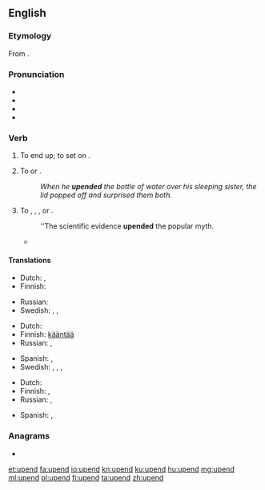 ==English==
{{was wotd|2012|May|18}}

===Etymology===
From {{prefix|up|end|lang=en}}.

===Pronunciation===
* {{IPA|/ʌpˈɛnd/|lang=en}}
* {{audio|en-us-upend.ogg|Audio (US)|lang=en}}
* {{rhymes|ɛnd|lang=en}}
* {{homophones|append|lang=en}}

===Verb===
{{en-verb}}

# {{context|transitive|lang=en}} To end up; to set on {{l|en|end}}.
# To {{l|en|tip}} or {{l|en|turn over}}.
#: ''When he '''upended''' the bottle of water over his sleeping sister, the lid popped off and surprised them both.''
# To {{l|en|destroy}}, {{l|en|invalidate}}, {{l|en|overthrow}}, or {{l|en|defeat}}.
#: ''The scientific evidence '''upended''' the popular myth.
#* {{quote-news|author=Roger Cohen|authorlink=Roger Cohen|title=The horror! The horror! The trauma of ISIS &#91;print version: ''International New York Times'', 18 November 2014, p.&nbsp;9&#93;|url=http://www.nytimes.com/2014/11/18/opinion/roger-cohen-the-evil-of-isis.html|work={{w|The New York Times}}|date=17 November 2014|passage=What is unbearable, in fact, is the feeling, 13 years after 9/11, that America has been chasing its tail; that, in some whack-a-mole horror show, the quashing of a jihadi enclave here only spurs the sprouting of another there; that the ideology of Al Qaeda is still reverberating through a blocked Arab world whose Sunni-Shia balance (insofar as that went) was '''upended''' by the American invasion of Iraq.}}

====Translations====
{{trans-top|to end up; to set on end}}
* Dutch: {{t|nl|stop zetten}}, {{t|nl|beëindigen}}
* Finnish: {{t+|fi|lopettaa}}
{{trans-mid}}
* Russian: {{t|ru|ставить на попа}}
* Swedish: {{t|sv|resa upp}}, {{t|sv|ställa på högkant}}, {{t|sv|ställa på ända}}
{{trans-bottom}}

{{trans-top|to tip or turn over}}
* Dutch: {{t|nl|omkiepen}}
* Finnish: [[kääntää#Finnish|kääntää]] {{t+|fi|ympäri}}
* Russian: {{t+|ru|переворачивать}}, {{t+|ru|опрокидывать}}
{{trans-mid}}
* Spanish: {{t|es|dar vuelta|f}}, {{t+|es|voltear}}
* Swedish: {{t|sv|vända på}}, {{t+|sv|vända}}, {{t|sv|vända upp och ned på}}, {{t|sv|välta omkull}}
{{trans-bottom}}

{{trans-top|to destroy, invalidate}}
* Dutch: {{t+|nl|onderuithalen}}
* Finnish: {{t+|fi|murtaa}}, {{t+|fi|murskata}}
* Russian: {{t+|ru|свергать}}, {{t+|ru|опровергать}}
{{trans-mid}}
* Spanish: {{t+|es|refutar}}, {{t+|es|desafiar}}
{{trans-bottom}}

===Anagrams===
* {{l|en|end up}}

[[et:upend]]
[[fa:upend]]
[[io:upend]]
[[kn:upend]]
[[ku:upend]]
[[hu:upend]]
[[mg:upend]]
[[ml:upend]]
[[pl:upend]]
[[fi:upend]]
[[ta:upend]]
[[zh:upend]]